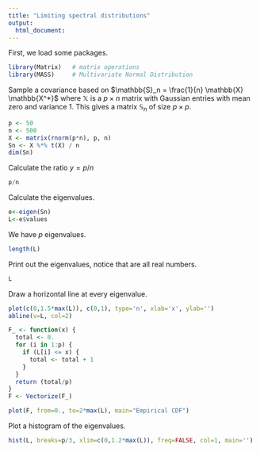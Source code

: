 ```yaml
---
title: "Limiting spectral distributions"
output:
  html_document:
---
```


First, we load some packages.
```r
library(Matrix)   # matrix operations
library(MASS)     # Multivariate Normal Distribution
```


Sample a covariance based on $\mathbb{S}_n = \frac{1}{n} \mathbb{X} \mathbb{X^*}$ where $\mathbb{X}$ is a $p \times n$ matrix with Gaussian entries with mean zero and variance 1. This gives a matrix $\mathbb{S}_n$ of size $p\times p$.

```r
p <- 50
n <- 500
X <- matrix(rnorm(p*n), p, n)
Sn <- X %*% t(X) / n
dim(Sn)
```

Calculate the ratio $y=p/n$
```r
p/n
```

Calculate the eigenvalues.
```r
e<-eigen(Sn)
L<-e$values
```

We have $p$ eigenvalues.

```r
length(L)
```

Print out the eigenvalues, notice that are all real numbers.
```r
L
```

Draw a horizontal line at every eigenvalue.
```r
plot(c(0,1.5*max(L)), c(0,1), type='n', xlab='x', ylab='')
abline(v=L, col=2)
```

```r
F_ <- function(x) {
  total <- 0.
  for (i in 1:p) {
    if (L[i] <= x) {
      total <- total + 1
    }
  }
  return (total/p)
}
F <- Vectorize(F_)
```

```r
plot(F, from=0., to=2*max(L), main="Empirical CDF")
```

Plot a histogram of the eigenvalues.
```r
hist(L, breaks=p/3, xlim=c(0,1.2*max(L)), freq=FALSE, col=1, main='')
```